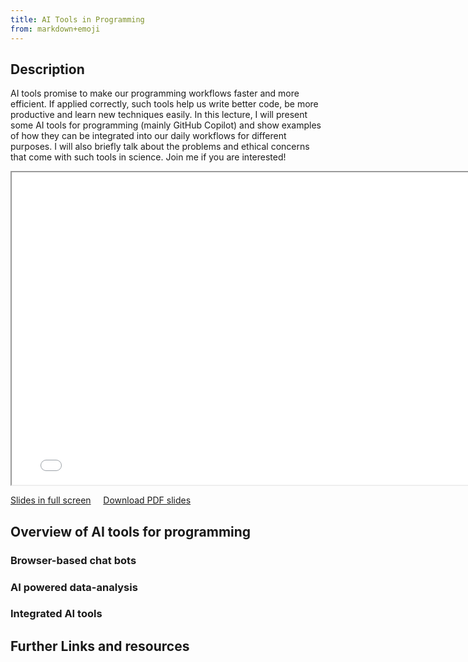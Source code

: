 ```yaml
---
title: AI Tools in Programming
from: markdown+emoji
---
```


## Description

AI tools promise to make our programming workflows faster and more efficient. If applied correctly, such tools help us write better code, be more productive and learn new techniques easily. In this lecture, I will present some AI tools for programming (mainly GitHub Copilot) and show examples of how they can be integrated into our daily workflows for different purposes. I will also briefly talk about the problems and ethical concerns that come with such tools in science. Join me if you are interested! 


```{=html}
<iframe class="slide-deck" width="780" height="500" src="../slides/2024_01_18_ai_tools.html"></iframe>
```

[Slides in full screen](../slides/2024_01_18_ai_tools.html){target="_blank"} &nbsp;&nbsp;&nbsp; <a href="../slides/2024_01_18_ai_tools.pdf" download>Download PDF slides</a>

## Overview of AI tools for programming

### Browser-based chat bots

### AI powered data-analysis

### Integrated AI tools

## Further Links and resources




